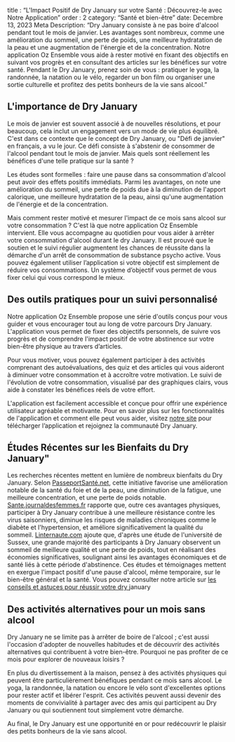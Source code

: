 title : “L'Impact Positif de Dry January sur votre Santé : Découvrez-le avec Notre Application”
order : 2
category: “Santé et bien-être”
date: Decembre 13, 2023
Meta Description: “Dry January consiste à ne pas boire d'alcool pendant tout le mois de janvier. Les avantages sont nombreux, comme une amélioration du sommeil, une perte de poids, une meilleure hydratation de la peau et une augmentation de l'énergie et de la concentration. Notre application Oz Ensemble vous aide à rester motivé en fixant des objectifs en suivant vos progrès et en consultant des articles sur les bénéfices sur votre santé. Pendant le Dry January, prenez soin de vous : pratiquer le yoga, la randonnée, la natation ou le vélo, regarder un bon film ou organiser une sortie culturelle et profitez des petits bonheurs de la vie sans alcool.”
## L'importance de Dry January

Le mois de janvier est souvent associé à de nouvelles résolutions, et pour beaucoup, cela inclut un engagement vers un mode de vie plus équilibré. C'est dans ce contexte que le concept de Dry January, ou "Défi de janvier" en français, a vu le jour. Ce défi consiste à s'abstenir de consommer de l'alcool pendant tout le mois de janvier. Mais quels sont réellement les bénéfices d'une telle pratique sur la santé ?

Les études sont formelles : faire une pause dans sa consommation d'alcool peut avoir des effets positifs immédiats. Parmi les avantages, on note une amélioration du sommeil, une perte de poids due à la diminution de l'apport calorique, une meilleure hydratation de la peau, ainsi qu'une augmentation de l'énergie et de la concentration. 

Mais comment rester motivé et mesurer l'impact de ce mois sans alcool sur votre consommation ? C'est là que notre application Oz Ensemble intervient. Elle vous accompagne au quotidien pour vous aider à arrêter votre consommation d'alcool durant le dry January. Il est prouvé que le soutien et le suivi régulier augmentent les chances de réussite dans la démarche d'un arrêt de consommation de substance psycho active. Vous pouvez également utiliser l’application si votre objectif est simplement de réduire vos consommations. Un système d’objectif vous permet de vous fixer celui qui vous correspond le mieux. 

## Des outils pratiques pour un suivi personnalisé

Notre application Oz Ensemble propose une série d'outils conçus pour vous guider et vous encourager tout au long de votre parcours Dry January. L'application vous permet de fixer des objectifs personnels, de suivre vos progrès et de comprendre  l'impact positif de votre abstinence sur votre bien-être physique au travers d’articles.

Pour vous motiver, vous pouvez également participer à des activités comprenant des autoévaluations, des quiz et des articles qui vous aideront à diminuer votre consommation et à accroître votre motivation. Le suivi de l'évolution de votre consommation, visualisé par des graphiques clairs, vous aide à constater les bénéfices réels de votre effort.

L'application est facilement accessible et conçue pour offrir une expérience utilisateur agréable et motivante. Pour en savoir plus sur les fonctionnalités de l'application et comment elle peut vous aider, visitez [notre site](https://ozensemble.fabrique.social.gouv.fr/) pour télécharger l’application et rejoignez la communauté Dry January.
## Études Récentes sur les Bienfaits du Dry January"
Les recherches récentes mettent en lumière de nombreux bienfaits du Dry January. Selon [PasseportSanté.net](https://passeportsante.net/fr/Actualites/Dossiers/DossierComplexe.aspx?doc=10-bienfaits-dry-january), cette initiative favorise une amélioration notable de la santé du foie et de la peau, une diminution de la fatigue, une meilleure concentration, et une perte de poids notable​​. [Sante.journaldesfemmes.fr](https://sante.journaldesfemmes.fr/fiches-sante-du-quotidien/2427192-dry-january-2024-mois-sans-alcool-bienfaits-france-effet/) rapporte que, outre ces avantages physiques, participer à Dry January contribue à une meilleure résistance contre les virus saisonniers, diminue les risques de maladies chroniques comme le diabète et l'hypertension, et améliore significativement la qualité du sommeil​​. [Linternaute.com](https://www.linternaute.com/actualite/societe/2696191-dry-january-quels-effets-pour-la-sante-en-se-passant-d-alcool-30-jours/) ajoute que, d'après une étude de l'université de Sussex, une grande majorité des participants à Dry January observent un sommeil de meilleure qualité et une perte de poids, tout en réalisant des économies significatives, soulignant ainsi les avantages économiques et de santé liés à cette période d'abstinence​​. Ces études et témoignages mettent en exergue l'impact positif d'une pause d'alcool, même temporaire, sur le bien-être général et la santé.
Vous pouvez consulter notre article sur [les conseils et astuces pour réussir votre dry ](https://ozensemble.fabrique.social.gouv.fr/santé-et-bien-etre/limpact-positif-de-dry-january-sur-votre-santé-découvrez-le-avec-notre-application)january 

## Des activités alternatives pour un mois sans alcool

Dry January ne se limite pas à arrêter de boire de l'alcool ; c'est aussi l'occasion d'adopter de nouvelles habitudes et de découvrir des activités alternatives qui contribuent à votre bien-être. Pourquoi ne pas profiter de ce mois pour explorer de nouveaux loisirs ?

En plus du divertissement à la maison, pensez à des activités physiques qui peuvent être particulièrement bénéfiques pendant ce mois sans alcool. Le yoga, la randonnée, la natation ou encore le vélo sont d'excellentes options pour rester actif et libérer l'esprit. Ces activités peuvent aussi devenir des moments de convivialité à partager avec des amis qui participent au Dry January ou qui soutiennent tout simplement votre démarche.

Au final, le Dry January est une opportunité en or pour redécouvrir le plaisir des petits bonheurs de la vie sans alcool. 
